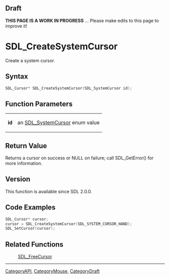 
== Draft ==

'''THIS PAGE IS A WORK IN PROGRESS''' ... Please make edits to this page to improve it!



<!-- #*^*^*^*^*See https://wiki.libsdl.org/SGFunctions for details on editing this page*^*^*^*^* -->
= SDL_CreateSystemCursor =

Create a system cursor.

== Syntax ==

<syntaxhighlight lang='c'>
SDL_Cursor* SDL_CreateSystemCursor(SDL_SystemCursor id);
</syntaxhighlight>

== Function Parameters ==

{|
|'''id'''
|an [[SDL_SystemCursor]] enum value
|}

== Return Value ==

Returns a cursor on success or NULL on failure; call SDL_GetError() for
more information.



== Version ==

This function is available since SDL 2.0.0.



== Code Examples ==

<syntaxhighlight lang='c++'>
SDL_Cursor* cursor;
cursor = SDL_CreateSystemCursor(SDL_SYSTEM_CURSOR_HAND);
SDL_SetCursor(cursor);
</syntaxhighlight>

== Related Functions ==

:[[SDL_FreeCursor]]

----
[[CategoryAPI]], [[CategoryMouse]], [[CategoryDraft]]
<!-- #See the Style Guide for instructions on editing the footer. -->


